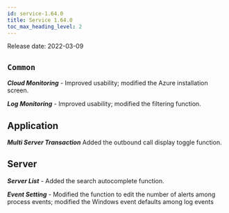```yaml
---
id: service-1.64.0
title: Service 1.64.0
toc_max_heading_level: 2
---
```



Release date: 2022-03-09

## `Common`

**_Cloud Monitoring_** - Improved usability; modified the Azure installation screen.

**_Log Monitoring_** - Improved usability; modified the filtering function.

## Application

**_Multi Server Transaction_** Added the outbound call display toggle function.

## Server

**_Server List_** - Added the search autocomplete function.

**_Event Setting_** - Modified the function to edit the number of alerts among process events; modified the Windows event defaults among log events 
